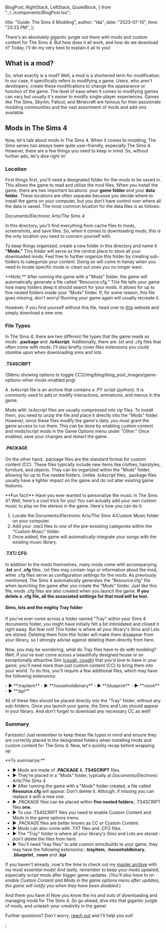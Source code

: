   BlogPost,
  RightStack,
  LeftStack,
  QuoteBlock,
} from "../../components/BlogPost.tsx";

  title: "Guide: The Sims 4 Modding",
  author: "Ida",
  date: "2023-07-10",
  time: "23:23 PM",
};

There's an absolutely gigantic jungle out there with mods and custom content for The Sims 4. But how does it all work, and how do we download it? Today, I'll do my very best to explain
it all to you!

## What is a mod?

So, what exactly is a mod? Well, a mod is a shortened term for modification. In our case, it specifically refers to modifying a game. Users, who aren't developers, create these modifications
to change the appearance or function of the game. The level of ease when it comes to modifying games can vary but usually it's easier to modify single-player experiences. Games like The Sims,
Skyrim, Fallout, and Minecraft are famous for their passionate modding communities and the vast assortment of mods and add-ons available.

## Mods in The Sims 4

Now, let's talk about mods in The Sims 4. When it comes to modding, The Sims series has always been quite user-friendly, especially The Sims 4. However, there are a few things you need to
keep in mind. So, without further ado, let's dive right in!

### Location

First things first, you'll need a designated folder for the mods to be saved in. This allows the game to read and
utilize the mod files. When you install the game, there are two important locations: your **game folder** and your **data folder**. These locations are often separate because you decide where to
install the game on your computer, but you don't have control over where all the data is saved. The most common location for the data files is as follows:

_Documents/​Electronic Arts/​The Sims 4_

In this directory, you'll find everything from cache files to mods, screenshots, and save files. So, when it comes to downloading mods, this is the only location you need to concern yourself
with.

To keep things organized, create a new folder in this directory and name it **"Mods."** This folder will serve as the central place to store all your downloaded mods. Feel free to further organize
this folder by creating sub-folders to categorize your content. Doing so will come in handy when you need to locate specific mods or clean out ones you no longer want.

<QuoteBlock>
  **Note,** After running the game with a "Mods" folder, the game will
  automatically generate a file called "Resource.cfg." This file tells your game
  how many folders deep it should search for your mods. It allows for up to five
  nested folders inside your "Mods" folder. If, for some reason, this file goes
  missing, don't worry! Running your game again will usually recreate it.
</QuoteBlock>

However, if you find yourself without this file, head over to [this](https://help.thesimsresource.com/article/37-the-sims-4-resource-cfg-file) website and simply download a new one.

### File Types

In The Sims 4, there are two different file types that the game reads as mods: **.package** and **.ts4script**. Additionally, there are .txt and .cfg files that often come with mods. I'll also
briefly cover files extensions you could stumble upon when downloading sims and lots.

#### .TS4SCRIPT

<LeftStack masterWidth="45%">
![Menu showing options to toggle CC](/img/blog/blog_post_images/game-options-other-mods-enabled.png)

A .ts4script file is an archive that contains a .PY script (_python_). It is commonly used to add or modify interactions, animations, and menus in the game.

Mods with .ts4script files are usually compressed into zip files. To install them, you need to unzip the file and place it directly into the "Mods" folder. However, since these files modify
the game's data, you must grant the game access to run them. This can be done by enabling custom content and mods/script mods in the Game Options menu under "Other." Once enabled, save your
changes and restart the game.

</LeftStack>

#### .PACKAGE

On the other hand, .package files are the standard format for custom content (CC). These files typically include new items like clothes, hairstyles, furniture, and objects. They can be
organized within the "Mods" folder, allowing for up to five nested folders. Unlike .ts4script files, .package files usually have a lighter impact on the game and do not alter existing game
features.

<QuoteBlock>
**Fun fact!** Have you ever wanted to personalize the music in The Sims 4? Well, here's a cool trick for you! You can actually add your own custom music to play on the stereos in the game. 
Here's how you can do it:

1. Locate the Documents/​Electronic Arts/​The Sims 4/Custom Music folder on your computer.
2. Add your .mp3 files to one of the pre-exsisting categories within the "Custom Music" folder.
3. Once added, the game will automatically integrate your songs with the existing music library.
   </QuoteBlock>

#### .TXT/.CFG

In addition to the mods themselves, many mods come with accompanying **.txt** and **.cfg** files. .txt files may contain logs or information about the mod, while .cfg files serve as configuration
settings for the mods. As previously mentioned, The Sims 4 automatically generates the "Resource.cfg" file when launching the game after you create the "Mods" folder. Just like this file, mods
.cfg files are also created when you launch the game. **If you delete a .cfg file, all the associated settings for that mod will be lost.**

#### Sims, lots and the mighty Tray folder

If you've ever come across a folder named "Tray" within your Sims 4 documents folder, you might have initially felt a bit intimidated and closed it right away. But fear not! This folder is
where all your library's Sims and Lots are stored. Deleting them from this folder will make them disappear from your library, so I strongly advise against deleting them directly from here.

Now, you may be wondering, what do Tray files have to do with modding? Well, if you've ever come across a beautifully designed house or an exceptionally attractive Sim
(_[cough, cough](https://www.reddit.com/r/Sims4/comments/11e95e6/goth_family_remake/)_) that you'd love to have in your game, you'll need more than just custom content (CC) to bring them into
your world. To do this, you'll require a few additional files, which may have the following extensions:

<QuoteBlock>
  - ► **.trayitem** - ► **.householdbinary** - ► **.blueprint** - ► **.room** -
  ► **.bpi**
</QuoteBlock>

All of these files should be placed directly into the "Tray" folder, without any sub-folders. Once you launch your game, the Sims and Lots should appear in your library. And don't forget
to download any necessary CC as well!

### Summary

Fantastic! Just remember to keep these file types in mind and ensure they are correctly placed in the designated folders when installing mods and custom content for The Sims 4. Now,
let's quickly recap before wrapping up.

<QuoteBlock>
**To summarize:**

- ► Mods are made of **.PACKAGE** & **.TS4SCRIPT** files.
- ► They're placed in a "Mods" folder, typically at _Documents/​Electronic Arts/​The Sims 4_
- ► After running the game with a "Mods" folder created, a file called **Resource.cfg** will appear. Don't delete it. Alltough, if missing you can replace it with a new one.
- ► .PACKAGE files can be placed within **five nested folders**, .TS4SCRIPT files **one**.
- ► To use .TS4SCRIPT files you need to enable Custom Content and Mods in the game options menu.
- ► .PACKAGE files are better known as CC or Custom Content.
- ► Mods can also come with .TXT files and .CFG files.
- ► The "Tray" folder is where all your library's Sims and Lots are stored - don't delete the files from here.
- ► You'll need "tray files" to add custom sims/builds to your game, they may have the following extensions: **.trayitem**, **.householdbinary**, **.blueprint**, **.room** and **.bpi**

</QuoteBlock>

If you haven't already, now's the time to check out my [master archive](/blog_posts/master_archive_sims_4_mods) with my most essential mods! And lastly, remember to keep your mods updated,
especially script mods after bigger game updates. (_You'll also have to re-enable Custom Content and Mods in the game options menu after updates, the game will notify you when they have been
disabled._)

And there you have it! Now you know the ins and outs of downloading and managing mods for The Sims 4. So go ahead, dive into that gigantic jungle of mods, and unleash your creativity in
the game!

Further questions? Don't worry, [reach out](/contact) and I'll help you out!


;
